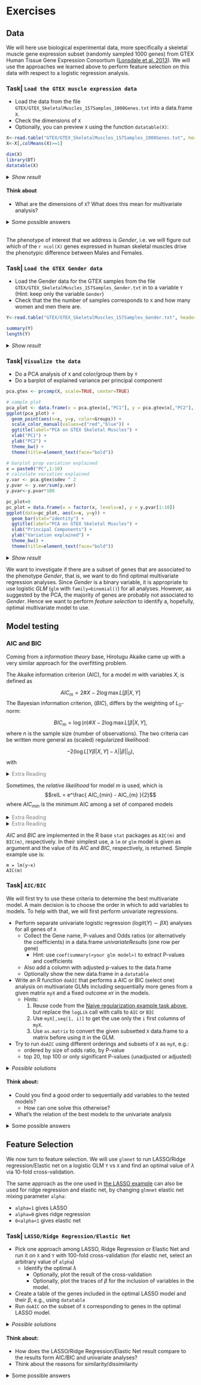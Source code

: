 
# Exercises

## Data

We will here use biological experimental data, more specifically a skeletal muscle gene expression subset (randomly sampled 1000 genes) from GTEX Human Tissue Gene Expression Consortium ([Lonsdale et al. 2013](https://www.nature.com/articles/ng.2653)). We will use the approaches we learned above to perform feature selection on this data with respect to a logistic regression analysis.

### Task| `Load the GTEX muscle expression data`

* Load the data from the file `GTEX/GTEX_SkeletalMuscles_157Samples_1000Genes.txt` into a data.frame `X`. 
* Check the dimensions of `X` 
* Optionally, you can preview `X` using the function `datatable(X)`:

```r
X<-read.table("GTEX/GTEX_SkeletalMuscles_157Samples_1000Genes.txt", header=TRUE, row.names=1, check.names=FALSE, sep="\t")
X<-X[,colMeans(X)>=1]

dim(X)
library(DT)
datatable(X)
```

<details>
<summary> *Show result*</summary>
```r
X<-read.table("GTEX/GTEX_SkeletalMuscles_157Samples_1000Genes.txt", header=TRUE, row.names=1, check.names=FALSE, sep="\t")
X<-X[,colMeans(X)>=1]

dim(X)
library(DT)
datatable(X)
```
</details>

#### Think about
* What are the dimensions of `X`? What does this mean for multivariate analysis?

<details>
<summary> Some possible answers </summary>
<h4>Some possible answers</h4>
* We can see that the gene expression data set includes p = `r ncol(X)` expressed genes (features) and n = `r nrow(X)` samples, i.e., there are more variables than samples (p >> n). 
* We do not have power to estimate a multivariate model including all variables; we need to do feature selection.

***
</details>

<br>
The phenotype of interest that we address is *Gender*, i.e. we will figure out which of the `r ncol(X)` genes expressed in human skeletal muscles drive the phenotypic difference between Males and Females. 

### Task| `Load the GTEX Gender data`

* Load the Gender data for the GTEX samples from the file `GTEX/GTEX_SkeletalMuscles_157Samples_Gender.txt` in to a variable `Y` (Hint: keep only the variable `Gender`)
* Check that the the number of samples corresponds to `X` and how many women and men there are.

```r
Y<-read.table("GTEX/GTEX_SkeletalMuscles_157Samples_Gender.txt", header=TRUE, sep="\t", stringsAsFactors=TRUE)$GENDER

summary(Y)
length(Y)
```

<details>
<summary> *Show result*</summary>
```r
Y<-read.table("GTEX/GTEX_SkeletalMuscles_157Samples_Gender.txt", header=TRUE, sep="\t", stringsAsFactors=TRUE)$GENDER

summary(Y)
length(Y)
```
The samples includes 99 Males and 58 Females, it is not perfectly balanced but still not too bad. 
</details>

### Task| `Visualize the data`
* Do a PCA analysis of `X` and color/group them by `Y`
* Do a barplot of explained variance per principal component

```r
pca.gtex <- prcomp(X, scale=TRUE, center=TRUE)

# sample plot
pca_plot <- data.frame(x = pca.gtex$x[,"PC1"], y = pca.gtex$x[,"PC2"], Groups = Y)
ggplot(pca_plot) +
  geom_point(aes(x=x, y=y, color=Groups)) +
  scale_color_manual(values=c("red","blue")) +
  ggtitle(label="PCA on GTEX Skeletal Muscles") +
  xlab("PC1") +
  ylab("PC2") +
  theme_bw() +
  theme(title=element_text(face="bold")) 

# barplot prop variation explained
x = paste0("PC",1:10)
# calculate variation explained
y.var <- pca.gtex$sdev ^ 2
y.pvar <- y.var/sum(y.var)
y.pvar<-y.pvar*100

pc_plot=0
pc_plot = data.frame(x = factor(x, levels=x), y = y.pvar[1:10])
ggplot(data=pc_plot, aes(x=x, y=y)) +
  geom_bar(stat="identity") +
  ggtitle(label="PCA on GTEX Skeletal Muscles") +
  xlab("Principal Components") +
  ylab("Variation explained") +
  theme_bw() +
  theme(title=element_text(face="bold")) 

```
<details>
<summary> *Show result*</summary>
```r
## TODO: Adjust this so that it fit what they learnt from Paya
pca.gtex <- prcomp(X, scale=FALSE, center=TRUE)

# sample plot
pca_plot <- data.frame(x = pca.gtex$x[,"PC1"], y = pca.gtex$x[,"PC2"], Groups = Y)
ggplot(pca_plot) +
  geom_point(aes(x=x, y=y, color=Groups)) +
  scale_color_manual(values=c("red","blue")) +
  ggtitle(label="PCA on GTEX Skeletal Muscles") +
  xlab("PC1") +
  ylab("PC2") +
  theme_bw() +
  theme(title=element_text(face="bold")) 

# calculate variation explained
y.var <- pca.gtex$sdev ^ 2
y.pvar <- y.var/sum(y.var)
y.pvar<-y.pvar*100
# barplot prop variation explained
x = paste0("PC",1:10)
y = y.pvar[1:10]

pc_plot=0
pc_plot = data.frame(x = factor(x, levels=x), y = y)
ggplot(data=pc_plot, aes(x=x, y=y)) +
  geom_bar(stat="identity") +
  ggtitle(label="PCA on GTEX Skeletal Muscles") +
  xlab("Principal Components") +
  ylab("Variation explained") +
  theme_bw() +
  theme(title=element_text(face="bold")) 

```


The PCA plot demonstrates that there is a lot of variation between samples with respect to both PC1 and PC2, but there is no clear segregation of Males and Females based on their skeletal muscle gene expression data.

***
</details>

We want to investigate if there are a subset of genes that are associated to the phenotype *Gender*, that is, we want to do find optimal multivariate regression analyses. 
Since *Gender* is a binary variable, it is appropriate to use logistic *GLM* (`glm` with `family=binomial()`) for all analyses.
However, as suggested by the PCA, the majority of genes are probably not associated to *Gender*. Hence we want to perform *feature selection* to identify a, hopefully, optimal multivariate model to use. 


## Model testing

###  AIC and BIC


Coming from a _information theory_ base, Hirotugu Akaike came up with a very similar approach for the overfitting problem.

The Akaike information criterion (AIC), for a model $m$ with variables $X$, is defined as

  $$AIC_m = 2\# X - 2\log \max L[{\beta}|X,Y]$$
The Bayesian information criterion, ($BIC$), differs by the weighting of $L_0$-norm:

 $$BIC_m = \log(n)\# X - 2\log \max L[{\beta}|X,Y],$$
where $n$ is the sample size (number of observations). The two criteria can be written more general as (scaled) regularized likelihood:

$$-2\left( \log L[Y\beta|X,Y] - \lambda ||\beta||_0\right),$$
with

\begin{eqnarray*}
\lambda &=& 
  \begin{cases}
    1&\textrm{for $AIC$}\\ 
    \frac{\log n}{2}&\textrm{for $BIC$}
  \end{cases}.
\end{eqnarray*}

<details>
<summary> <span style="color:gray">Extra Reading</span> </summary>

As mentioned before, we see that $AIC_m = -2 \left(\log \max L[{\beta}|X,Y] - \#X\right)$, i.e., $-2$ times the the simple $\log rL$, we just looked at in our first regularization example. 
***
</details>
 

Sometimes, the *relative likelihood* for model $m$ is used, which is
      $$relL = e^\frac{ AIC_{min} - AIC_{m} }{2}$$
where $AIC_{min}$ is the minimum AIC among a set of compared models
      
<details>
<summary> <span style="color:gray">Extra Reading</span> </summary>

* $relL$ can be interpreted as proportional to the probability that the model $m$ minimizes the information loss.
<!--       and can be interpreted as -->
<!-- $rL \propto Pr[m\textrm{ minimizes estimated information loss}]$. -->

   * Notice that,  
$$relL = \frac{\max L[{\beta}_{m}|X_m,Y]}{\max L[{\beta}_{min}|X_{min},Y]} \times e^{-\left(\#X_{m}-\#X_{min}\right)}$$

   we see that $rL$ can be viewed as a  likelihood ratio weighted by a function of the difference in number of $X$ variables.
* However, AIC are not limited to nested models

***
</details>


<details>
<summary> <span style="color:gray">Extra Reading</span> </summary>

From a information theory perspective, the difference in $AIC$ between two models is claimed to estimate the information lost by selecting the worse model.

***
</details>


$AIC$ and $BIC$ are implemented in the R base `stat` packages as `AIC(m)` and `BIC(m)`, respectively. In their simplest use, a `lm` or `glm` model is given as argument and the value of its $AIC$ and $BIC$, respectively, is returned.
Simple example use is:

```
m = lm(y~x)
AIC(m)
```

### Task| `AIC/BIC`

We will first try to use these criteria to determine the best multivariate model. A main decision is to choose the order in which to add variables to models. To help with that, we will first perform univariate regressions. 


* Perform separate univariate logistic regression ($logit(Y)\sim\beta X$) analyses for all genes of `X`
    - Collect the Gene name, P-values and Odds ratios (or alternatively the coefficients) in a data.frame *univariateResults* (one row per gene)
        - Hint: use `coef(summary(<your glm model>)` to extract P-values and coefficients
    - Also add a column with adjusted p-values to the data.frame
    - Optionally show the new data.frame in a `datatable`
* Write an R function `doAIC` that performs a AIC or BIC (select one) analysis on multivariate GLMs including sequentially more genes from a given matrix `myX` and a fixed outcome `mY` in the models.
    - Hints:
        1. Reuse code from the [Naive regularization example task above](#naive), but replace the `logLik` call with calls to `AIC` or `BIC`
        2. Use `myX[,seq(1, i)]` to get the use only the `i` first columns of `myX`.
        3. Use `as.matrix` to convert the given subsetted `X` data.frame to a matrix before using it in the GLM.
* Try to run `doAIC` using different orderings and subsets of `X` as `myX`, e.g.:
    - ordered by size of odds ratio, by P-value
    - top 20, top 100 or only significant P-values (unadjusted or adjusted)
    

<details>
<summary> *Possible solutions*</summary>
#### Univariate analysis
```r
coefs<-vector()
pvals<-vector()
a<-seq(from=0,to=dim(X)[2],by=100)
for(i in 1:dim(X)[2])
{
  model = glm(Y~X[,i], family=binomial)
  coefs=append(coefs, exp(coef(summary(model))[,1][2])) #
  pvals=append(pvals, coef(summary(model))[,4][2]) #
}
univariateResults<-data.frame(GENE=colnames(X), COEFFICIENTS=coefs, PVALUE=pvals)
univariateResults$FDR<-p.adjust(univariateResults$PVALUE,method="BH")
# Optional
datatable(univariateResults[order(-abs((1-univariateResults$PVALUE))),], rownames=FALSE) 
```

```r
coefs<-vector()
pvals<-vector()
a<-seq(from=0,to=dim(X)[2],by=100)
for(i in 1:dim(X)[2])
{
  model = glm(Y~X[,i], family=binomial)
  coefs=append(coefs, exp(coef(summary(model))[,1][2])) #
  pvals=append(pvals, coef(summary(model))[,4][2]) #
}
univariateResults<-data.frame(GENE=colnames(X), COEFFICIENTS=coefs, PVALUE=pvals)
univariateResults$FDR<-p.adjust(univariateResults$PVALUE,method="BH")
# Optionally uncomment
univariateResults[order(-abs((1-univariateResults$PVALUE))),]  %>%
  datatable(rownames=FALSE, 
            options = list(
              headerCallback = JS("function(thead) { $(thead).css('font-size', '75%');}")
              ))  %>%
  formatSignif(columns=c("COEFFICIENTS", "PVALUE","FDR"),digits=3) %>%
  formatStyle(columns = colnames(univariateResults), fontSize = '75%')

```


#### doAIC function

```r
library(stats)
coef<-vector()
pval<-vector()
a<-seq(from=0,to=dim(X)[2],by=100)

doAIC<-function(myX, myY){
  myX = as.matrix(myX)
  # dummyentry to be replaced
  aic=data.frame(models=0, aic=0, isAICmin="-") 
  for(i in seq(1,ncol(myX))){
    m <- glm(as.numeric(myY) ~ myX[,seq(1,i)]) #, family=binomial())
#    fit = AIC(m)
    fit = BIC(m)
    aic[i,] = list(paste0(i," first variables"), signif(fit,5), "-") 
  }
  minaic=min(aic$aic)
  aic$rl=format(exp((minaic-aic$aic)/2), digits=4)
  aic$isAICmin = ifelse(aic$aic==minaic,"Yes","-")
  
  print("Best model is:")
  print(aic[aic$isAICmin == "Yes",])
  names(aic) = colnames=c("Compared models","AIC","Minimum AIC","rL")

  # Table of all models
  aic %>%
    datatable(rownames=FALSE, 
              options = list(
                headerCallback = JS("function(thead) { $(thead).css('font-size', '75%');}")
              ))  %>%
    formatSignif(columns=c("AIC", "rL"),digits=3) %>%
    formatStyle(columns = colnames(aic), fontSize = '75%')
}
```

#### doAIC| `Sorted on *Odds ratio* -- top 20 genes`

```r
# Add variable according to their odds ratio in univariate logistic regression
# Use top 20 variables 
univariateResults<-univariateResults[order(-abs((1-univariateResults$COEFFICIENTS))),]
doAIC(X[, head(univariateResults$GENE,20)], Y)
```

#### doAIC| `Sorted on *Odds ratio* -- top 100 genes`

```r
# Add variable according to their odds ratio in univariate logistic regression
# Use top 100 variables 
univariateResults<-univariateResults[order(-abs((1-univariateResults$COEFFICIENTS))),]
doAIC(X[, head(univariateResults$GENE,100)], Y)
```

#### doAIC| `Sorted on *P-value* -- top 20 genes`

```r
univariateResults<-univariateResults[order(univariateResults$PVALUE),]
doAIC(X[, head(univariateResults$GENE,20)], Y)
```

#### doAIC| `Sorted on *P-value* -- top 100 genes`

```r
univariateResults<-univariateResults[order(univariateResults$PVALUE),]
doAIC(X[, head(univariateResults$GENE,100)], Y)
```

#### doAIC| `Only significant P-value -- Sorted on *P-value*`
```r
univariateResults<-univariateResults[order(univariateResults$PVALUE),]
doAIC(X[,univariateResults[univariateResults$PVALUE <= 0.05, "GENE"]], Y)
```

#### doAIC| `Only significant P-value -- Sorted on *Odds ratio*`
```r
univariateResults<-univariateResults[order(-abs((1-univariateResults$COEFFICIENTS))),]
doAIC(X[,univariateResults[univariateResults$PVALUE <= 0.05, "GENE"]], Y)
```

#### doAICX| `Only significant adjusted p-value (FDR) -- Sorted on *Odds ratio*`

```r
univariateResults<-univariateResults[order(-abs((1-univariateResults$COEFFICIENTS))),]
doAIC(X[,univariateResults[univariateResults$FDR <= 0.05, "GENE"]], Y)
```

***

</details>

#### Think about:

* Could you find a good order to sequentially add variables to the tested models?
  - How can one solve this otherwise?
* What's the relation of the best models to the univariate analysis

<details>
<summary> Some possible answers </summary>
<h4>Some possible answers</h4>

* It seems very difficult to outline a general approach to sequentially design that works (i.e., finds a minimal model that optimizes AIC)  "out-of-the-box for" for all cases.
  - Possible other solutions:
      - Naive clever: run several variants as above and try to manually hand-pick the most likely  variables based on substantial AIC changes when added... difficult!
      - Clever step-wise addition: Select the most significant univariate model, take its residuals and use as a new phenotype in a second round of univariate analyses, compare AIC to the previous round, iterate!
      - Raw force: Create models for all possible combinations of variables in `X`, find the model among these that maximises AIC.
* The univariate analyses comprised only one model with a significant adjusted P-value, while our AIC analysis suggest that there may exist multivariate models that has lower AIC
  - What could be the reason for this?
      + The penalty of multiple testing.

***
</details>

## Feature Selection

We now turn to feature selection.  We will use `glmnet` to run LASSO/Ridge regression/Elastic net on a logistic GLM `Y` vs `X` and find an optimal value of $\lambda$ via 10-fold cross-validation. 

The same approach as the one used in [the LASSO example](# Regularization | `LASSO and Feature selection`) can also be used for ridge regression and elastic net, by changing `glmnet` elastic net mixing parameter `alpha`:

- `alpha=1` gives LASSO
- `alpha=0` gives ridge regression
- `0<alpha<1` gives elastic net

### Task| `LASSO/Ridge Regression/Elastic Net`

* Pick one approach among LASSO, Ridge Regression or Elastic Net and run it  on `X` and `Y` with 100-fold cross-validation (for elastic net, select an arbitrary value of `alpha`)
  - Identify the optimal $\lambda$
      - Optionally, plot the result of the cross-validation
      - Optionally, plot the traces of $\beta$ for the inclusion of variables in the model.
* Create a table of the genes included in the optimal LASSO model and their $\beta$, e.g., using `datatable`
* Run `doAIC` on the subset of `X` corresponding to genes in the optimal LASSO model.

<details>
<summary> *Possible solutions*</summary>

#### Example using Lasso and optimal lambda
```r
library(glmnet)
par(mfrow=c(1,2))
# run lasso (alpha=1) for linear model (family=binomial)
#alpha = 1 #LASSO
#alpha = 0 # Ridge regression
alpha = 0.75 # Elastic net, arbitrary value alpha, would be optimized in a real analysis
cvglm=cv.glmnet(as.matrix(X),Y, family=binomial(), alpha=alpha, standardize=T, nfolds=10)

plot(cvglm)
plot(cvglm$glmnet.fit, xvar="lambda",label=T)
minlambda=cvglm$lambda.min
print(paste0("min lambda (logged) = ", signif(minlambda, 3), " (", signif(log(minlambda), 3), ")"))
```

#### Feature selection
Once we know the optimal $\lambda$, we can display the names of the most informative features selected by LASSO for that optimal $\lambda$.

```r
genes<-colnames(X)[unlist(predict(cvglm, s = "lambda.min", type = "nonzero"))]
betas= data.frame(genes = genes, 
                  betas=unlist(coef(cvglm, s="lambda.min")[genes,]))
betas<-betas[order(-abs(betas$betas)), ]
betas %>%
  datatable(rownames=FALSE, 
            options = list(
              headerCallback = JS("function(thead) { $(thead).css('font-size', '75%');}")
            ))  %>%
  formatSignif(columns=c("betas"),digits=3) %>%
  formatStyle(columns = colnames(betas), fontSize = '75%')
```

```r
genes<-colnames(X)[unlist(predict(cvglm, s = "lambda.min", type = "nonzero"))]
betas= data.frame(genes = genes, 
                  betas=unlist(coef(cvglm, s="lambda.min")[genes,]))
betas<-betas[order(-abs(betas$betas)), ]

betas %>%
  datatable(rownames=FALSE, 
            options = list(
              headerCallback = JS("function(thead) { $(thead).css('font-size', '75%');}")
            ))  %>%
  formatSignif(columns=c("betas"),digits=3) %>%
  formatStyle(columns = colnames(betas), fontSize = '75%')

```

#### AIC of best model

For simplicity, just use your `doAIX` function
```r
doAIC(X[,genes], Y)
```
</details>

#### Think about:
* How does the LASSO/Ridge Regression/Elastic Net result compare to the results form AIC/BIC and univariate analyses?
* Think about the reasons for similarity/dissimilarity

<details>
<summary> Some possible answers </summary>
<h4>Some possible answers</h4>

* The features selected by LASSO/Ridge Regression/Elastic Net includes the gene from the univariate approach, but also several others
  - This is often the case in practice 
  - Multiple test correction reduces the power of the univariate approach
* The optimal LASSO model is different from those obtained from the various AIC/BIC approach (most likely:); moreover, the optimal LASSO model has a lower AIC/BIC than those investigated in the AIC/BIC approach (most likely)
* The optimal Ridge Regression model may contain many variables, much more than LASSO, and maybe also than the the best AIC/BIC model. This is because Ridge Regression tend to give unimportant variables very low, but still non-zero $beta$ and is therefore, less effective for feature selection.
* The optimal Elastic Net model will depend on the arbitrarily chosen values of `alpha`, but will somewhere in between LASSO and Ridge Regression
  - In general, unless we test all models corresponding all possible combinatorial subsets of variables or apply some clever search algorithm (similar to the one LASSO uses), we are unlikely to find the optimal model using AIC/BIC.
     - Even then, we might get different answers, because the regularization applied in AIC/BIC and LASSO are different.
  - When applied to the data with features selected by LASSO, `doAIC` choses a model that includes all variables -- this is in line with the notion that LASSO approximates $L_0$-based regularization well.
  - On the other hand, BIC penalization is more strict than AIC and, hence, BIC applied to the LASSo-selected data selects a model with fewer variables than LASSO.
      

</details>

<br><br><br>